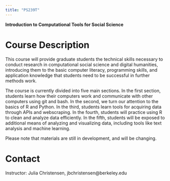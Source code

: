 ```yaml
---
title: "PS239T"
---
```


**Introduction to Computational Tools for Social Science**

# Course Description

This course will provide graduate students the technical skills necessary to conduct research in computational social science and digital humanities, introducing them to the basic computer literacy, programming skills, and application knowledge that students need to be successful in further methods work.

The course is currently divided into five main sections. In the first section, students learn how their computers work and communicate with other computers using git and bash. In the second, we turn our attention to the basics of R and Python. In the third, students learn tools for acquiring data through APIs and webscraping. In the fourth, students will practice using R to clean and analyze data efficiently. In the fifth, students will be exposed to additional means of analyzing and visualizing data, including tools like text analysis and machine learning. 

Please note that materials are still in development, and will be changing.

# Contact

Instructor: Julia Christensen, jbchristensen@berkeley.edu
